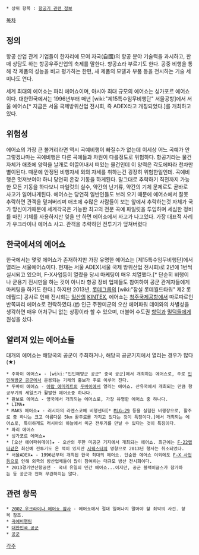  * 상위 항목 : [[항공기 관련 정보]]

[[목차]]
== 정의 ==
항공 산업 관계 기업들이 한자리에 모여 자국(自國)의 항공 분야 기술력을 과시하고, 판매 상담도 하는 항공우주산업의 축제를 말한다. 항공쇼라 부르기도 한다. 공중 비행을 통해 각 제품의 성능을 비교 평가하는 한편, 새 제품의 모델과 부품 등을 전시하는 기술 세미나도 연다.

세계 최대의 에어쇼는 파리 에어쇼이며, 아시아 최대 규모의 에어쇼는 싱가포르 에어쇼이다. 대한민국에서는 1996년부터 매년 [wiki:"제15특수임무비행단" 서울공항]에서 서울 에어쇼[* 지금은 서울 국제방위산업 전시회, 즉 ADEX라고 개칭되었다.]를 개최하고 있다.

== 위험성 ==

에어쇼의 가장 큰 볼거리라면 역시 곡예비행이 빠질수가 없는데 이세상 어느 곡예가 안그렇겠냐마는  곡예비행은 다른 곡예들과 차원이 다를정도로 위험하다. 항공기라는 물건 자체가 애초에 양력을 날개로 이끌어내서 떠있는 물건인데 이 양력은 각도에따라 천차만별이된다. 때문에 안정된 비행자세 외의 자세를 취하는건 굉장히 위험한일인데. 곡예비행은 멋져보여야 하니 당연히 온갖 기동을 하게된다. 말그대로 추락하기 직전까지 가능한 모든 기동을 하다보니 파일럿의 실수, 약간의 난기류, 약간의 기체 문제로도 곧바로 사고가 일어나게된다. 에어쇼는 당연히 일반인들도 보러 오기 때문에 에어쇼에서 잘못 추락하면 관객을 덮쳐버리며 애초에 수많은 사람들이 보는 앞에서 추락하는것 자체가 국가 망신이기때문에 세계각국은 가능한 최고의 전문 곡예 파일럿을 투입하며 세심한 정비를 마친 기체를 사용하지만 잊을 만 하면 에어쇼에서 사고가 나고있다. 
가장 대표적 사례가 우크라이나 에어쇼 사고. 관객을 추락하던 전투기가 덮쳐버렸다

== 한국에서의 에어쇼 ==
한국에서는 몇몇 에어쇼가 존재하지만 가장 유명한 에어쇼는 [제15특수임무비행단]에서 열리는 서울에어쇼이다. 현재는 서울 ADEX(서울 국제 방위산업 전시회)로 2년에 1번씩 실시되고 있으며, F-X사업등이 열렸을 당시 마케팅이 매우 치열했다.[* 단순히 비행이나 군용기 전시만을 하는 것이 아니라 항공 장비 업체들도 참여하여 공군 관계자들에게 마케팅을 하기도 한다.] 하지만 2013년, [[롯데그룹]]의 [wiki:"잠실 롯데월드타워" 제2 롯데월드] 공사로 인해 전시회는 [[일산]]의 [[KINTEX]], 에어쇼는 [[청주국제공항]]에서 따로따로인 반쪽짜리 에어쇼로 전락하였다.([http://www.sisapress.com/news/articleView.html?idxno=61284 #]) 인근 주한미군의 오산 에어파워 데이와의 차별성을 생각하면 매우 어처구니 없는 상황이라 할 수 있으며, 더불어 수도권 [[항덕]]과 [[밀덕]]들에게 원성을 샀다.
== 알려져 있는 에어쇼들 ==
대개의 에어쇼는 해당국의 공군이 주최하거나, 해당국 공군기지에서 열리는 경우가 많다(★)

 * 주하이 에어쇼★ - [wiki:"인민해방군 공군" 중국 공군]에서 개최하는 에어쇼로, 주로 [[인민해방군 공군]]에서 운용되는 기체의 홍보가 주로 이루어 진다. 
 * 두바이 에어쇼 - [[아랍 에미리트]]의 [[두바이]]에서 열리는 에어쇼. 산유국에서 개최되는 만큼 항공무기의 세일즈가 활발한 에어쇼중 하나다.
 * 판보로 에어쇼 - 영국에서 개최되는 에어쇼로, 가장 유명한 에어쇼 중 하나다.
 * LIMA★
 * MAKS 에어쇼★ - 러시아의 라멘스코예 비행센터[* [[MiG-29]] 등을 실험한 비행장으로, 활주로 중 하나는 크고 아름다운 5km 활주로를 가지고 있다는 것이 특징이다.]에서 개최되는 에어쇼로, 특이하게도 러시아의 하늘에서 미군 전투기를 만날 수 있다는 것이 특징이다. 
 * 파리 에어쇼
 * 싱가포르 에어쇼★
 * [오산 에어파워데이]★ - 오산의 주한 미공군 기지에서 개최되는 에어쇼. 최근에는 [[F-22]]랩터같은 최신예 전투기도 온 적이 있지만 [[시퀘스터]]의 영향으로 2013년 행사는 취소되었다.
 * 서울ADEX★ - 1996년부터 개최된 한국 최대의 에어쇼. 단순한 에어쇼 이외에도 [[F-X 사업]]등으로 인해 외국의 방산업체들이 많이 참여하는 대규모 방산 전시회이다.
 * 2013경기안산항공전 - 국내 유일의 민간 에어쇼...이지만, 공군 블랙이글스가 참가하는 등 공군과 전혀 무관하지는 않다.

== 관련 항목 ==
 * [[2002 우크라이나 에어쇼 참사]] - 에어쇼에서 절대 일어나지 말아야 할 최악의 사건. 항목 참조.
 * [[곡예비행팀]]
 * [[대한민국 공군]]
 * [[공군]]


[[각주]]
